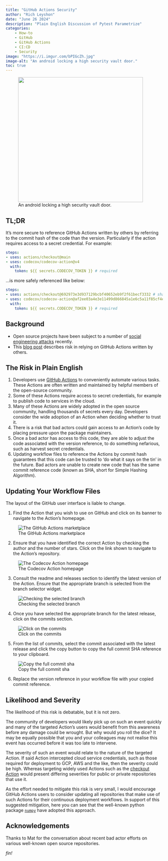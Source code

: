 ```yaml
---
title: "GitHub Actions Security"
author: "Rich Leyshon"
date: "June 26 2024"
description: "Plain English Discussion of Pytest Parametrize"
categories:
    - How-to
    - GitHub
    - GitHub Actions
    - CI:CD
    - Security
image: "https://i.imgur.com/bPIGcZh.jpg"
image-alt: "An android locking a high security vault door."
toc: true
---
```


<figure class=center >
  <img class="shaded_box" width=400px src="https://i.imgur.com/bPIGcZh.jpg"></img>
  <figcaption>An android locking a high security vault door.</figcaption>
</figure>

## TL;DR

It's more secure to reference GitHub Actions written by others by referring
to the commit hash of the code than the version. Particularly if the action
requires access to a secret credential. For example:

```.yaml
steps:
- uses: actions/checkout@main
- uses: codecov/codecov-action@v4
  with:
    token: ${{ secrets.CODECOV_TOKEN }} # required
```

...is more safely referenced like below:

```.yaml
steps:
- uses: actions/checkout@692973e3d937129bcbf40652eb9f2f61becf3332 # sha for v4.1.7
- uses: codecov/codecov-action@af2ee03a4e3e11499d866845a1e6c5a11f85cf4e # sha v4.5.0 
  with:
    token: ${{ secrets.CODECOV_TOKEN }} # required
```

## Background

* Open source projects have been subject to a number of
[social engineering attacks][openjs] recently. 
* This [blog post][julienrenaux] describes risk in relying on GitHub Actions
written by others.

## The Risk in Plain English

1. Developers use [GitHub Actions][marketplace] to conveniently automate
various tasks. These Actions are often written and maintained by helpful
members of the open-source community.
2. Some of these Actions require access to secret credentials, for example to
publish code to services in the cloud.
3. Many of these Actions are widely adopted in the open source community,
handling thousands of secrets every day. Developers consider the wide adoption
of an Action when deciding whether to trust it.
4. There is a risk that bad actors could gain access to an Action's code
by placing pressure upon the package maintainers.
5. Once a bad actor has access to this code, they are able to adjust the code
associated with the version reference, to do something nefarious, such as
harvest secret credentials.
6. Updating workflow files to reference the Actions by commit hash guarantees
that this code can be trusted to 'do what it says on the tin' in the future.
Bad actors are unable to create new code that has the same commit reference
code (known as SHA, short for Simple Hashing Algorithm).

## Updating Your Workflow Files

:::{.callout-caution}

The layout of the GitHub user interface is liable to change.

:::

1. Find the Action that you wish to use on GitHub and click on its banner to
navigate to the Action's homepage.

![The GitHub Actions marketplace](https://i.imgur.com/4G5qba2.png)

2. Ensure that you have identified the correct Action by checking the author
and the number of stars. Click on the link shown to navigate to the Action's
repository.

![The Codecov Action homepage](https://i.imgur.com/tcBYkpy.png)

3. Consult the readme and releases section to identify the latest version of
the Action. Ensure that the appropriate branch is selected from the branch
selector widget.

![Checking the selected branch](https://i.imgur.com/eVU7ce5.png)

4. Once you have selected the appropriate branch for the latest release, click
on the commits section.

![Click on the commits](https://i.imgur.com/5jQWlQs.png)

5. From the list of commits, select the commit associated with the latest
release and click the copy button to copy the full commit SHA reference to your
clipboard.

![Copy the full commit sha](https://i.imgur.com/8NVX30Y.png)

6. Replace the version reference in your workflow file with your copied commit
reference. 

## Likelihood and Severity

The likelihood of this risk is debatable, but it is not zero.

The community of developers would likely pick up on such an event quickly and
many of the targeted Action's users would benefit from this awareness before
any damage could be wrought. But why would you roll the dice? It may be equally
possible that you and your colleagues may not realise this event has occurred
before it was too late to intervene. 

The severity of such an event would relate to the nature of the targeted
Action. If said Action intercepted cloud service credentials, such as those
required for deployment to GCP, AWS and the like, then the severity could
be high. Whereas targeting widely used Actions such as the
[checkout Action][checkout] would present differing severities for public or
private repositories that use it.

As the effort needed to mitigate this risk is very small, I would encourage
GitHub Actions users to consider updating all repositories that make use of
such Actions for their continuous deployment workflows. In support of this
suggested mitigation, here you can see that the well-known python package
[`numpy`][numpy] have adopted this approach.

## Acknowledgements

Thanks to Mat for the conversation about recent bad actor efforts on various
well-known open source repositories.

<p id=fin><i>fin!</i></p>

[openjs]: https://openjsf.org/blog/openssf-openjs-alert-social-engineering-takeovers
[julienrenaux]: https://julienrenaux.fr/2019/12/20/github-actions-security-risk/
[marketplace]: https://github.com/marketplace?type=actions
[numpy]: https://github.com/numpy/numpy/blob/main/.github/workflows/wheels.yml
[checkout]: https://github.com/actions/checkout
